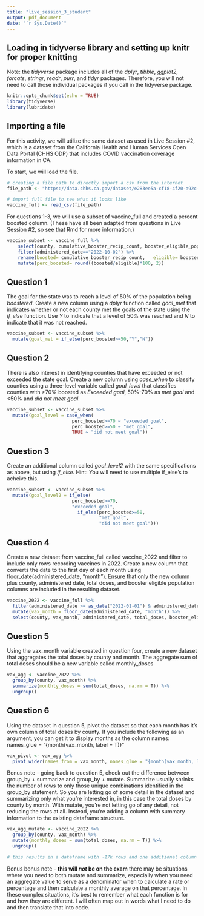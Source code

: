 ```yaml
---
title: "live_session_3_student"
output: pdf_document
date: "`r Sys.Date()`"
---
```


## Loading in tidyverse library and setting up knitr for proper knitting
Note: the *tidyverse* package includes all of the *dplyr*, *tibble*, *ggplot2*, *forcats*, *stringr*, *readr*, *purr*, and *tidyr* packages. Therefore, you will not need to call those individual packages if you call in the tidyverse package.
```r
knitr::opts_chunk$set(echo = TRUE)
library(tidyverse)
library(lubridate)
```

## Importing a file
For this activity,  we will utilize the same dataset as used in Live Session #2, which is a dataset from the California Health and Human Services Open Data Portal (CHHS ODP) that includes COVID vaccination coverage information in CA. 

To start, we will load the file.

```r
# creating a file path to directly import a csv from the internet
file_path <- "https://data.chhs.ca.gov/dataset/e283ee5a-cf18-4f20-a92c-ee94a2866ccd/resource/130d7ba2-b6eb-438d-a412-741bde207e1c/download/covid19vaccinesbycounty.csv"

# import full file to see what it looks like
vaccine_full <- read_csv(file_path)

```

For questions 1-3, we will use a subset of vaccine_full and created a percent boosted column. (These have all been adapted from questions in Live Session #2, so see that Rmd for more information.)

```r
vaccine_subset <- vaccine_full %>%
    select(county, cumulative_booster_recip_count, booster_eligible_population, administered_date) %>%
    filter(administered_date=="2022-10-02") %>%
    rename(boosted= cumulative_booster_recip_count,   eligible= booster_eligible_population) %>%
    mutate(perc_boosted= round((boosted/eligible)*100, 2))
```

\newpage

## Question 1
The goal for the state was to reach a level of 50% of the population being *boostered*. Create a new column using a *dplyr* function called *goal_met* that indicates whether or not each county met the goals of the state using the *if_else* function. Use *Y* to indicate that a level of 50% was reached and *N* to indicate that it was not reached.

```r
vaccine_subset <- vaccine_subset %>%
  mutate(goal_met = if_else(perc_boosted>=50,"Y","N"))

```

\newpage

## Question 2
There is also interest in identifying counties that have exceeded or not exceeded the state goal. Create a new column using *case_when* to classify counties using a three-level variable called *goal_level* that classifies counties with >70% boosted as *Exceeded goal*, 50%-70% as *met goal* and <50% and *did not meet goal*.


```r
vaccine_subset <- vaccine_subset %>%
  mutate(goal_level = case_when(
                        perc_boosted>=70 ~ "exceeded goal",
                        perc_boosted>=50 ~ "met goal",
                        TRUE ~ "did not meet goal"))

```

\newpage

## Question 3
Create an additional column called *goal_level2* with the same specifications as above, but using *if_else*. Hint: You will need to use multiple if_else's to acheive this.

```r
vaccine_subset <- vaccine_subset %>%
  mutate(goal_level2 = if_else(
                        perc_boosted>=70, 
                        "exceeded goal",
                          if_else(perc_boosted>=50,
                                  "met goal",
                                  "did not meet goal")))

```


\newpage

## Question 4

Create a new dataset from vaccine_full called vaccine_2022 and filter to include only rows recording vaccines in 2022. Create a new column that converts the date to the first day of each month using floor_date(administered_date, "month"). Ensure that only the new column plus county, administered date, total doses, and booster eligible population columns are included in the resulting dataset.

```r

vaccine_2022 <- vaccine_full %>%
  filter(administered_date >= as_date("2022-01-01") & administered_date <= as_date("2022-12-31")) %>%
  mutate(vax_month = floor_date(administered_date, "month")) %>%
  select(county, vax_month, administered_date, total_doses, booster_eligible_population)


```
\newpage

## Question 5

Using the vax_month variable created in question four, create a new dataset that aggregates the total doses by county and month. The aggregate sum of total doses should be a new variable called monthly_doses

```r

vax_agg <- vaccine_2022 %>%
  group_by(county, vax_month) %>%
  summarize(monthly_doses = sum(total_doses, na.rm = T)) %>%
  ungroup()


```


\newpage

## Question 6

Using the dataset in question 5, pivot the dataset so that each month has it's own column of total doses by county. If you include the following as an argument, you can get it to display months as the column names: names_glue = "{month(vax_month, label = T)}"

```r

vax_pivot <- vax_agg %>%
  pivot_wider(names_from = vax_month, names_glue = "{month(vax_month, label = T)}", values_from = monthly_doses)


```

Bonus note - going back to question 5, check out the difference between group_by + summarize and group_by + mutate. Summarize usually shrinks the number of rows to only those unique combinations identified in the group_by statement.  So you are letting go of some detail in the dataset and summarizing only what you're interested in, in this case the total doses by county by month.  With mutate, you're not letting go of any detail, not reducing the rows at all.  Instead, you're adding a column with summary information to the existing dataframe structure. 

```r

vax_agg_mutate <- vaccine_2022 %>%
  group_by(county, vax_month) %>%
  mutate(monthly_doses = sum(total_doses, na.rm = T)) %>%
  ungroup()

# this results in a dataframe with ~17k rows and one additional column whereas the summarize dataframe results in # unqiue values in county * the number of unique values in vax_month (in October that will be 620).

```

Bonus bonus note - **this will _not_ be on the exam** there may be situations where you need to both mutate and summarize, especially when you need an aggregate value to serve as a denominator when to calculate a rate or percentage and then calculate a monthly average on that percentage. In these complex situations, it's best to remember what each function is for and how they are different. I will often map out in words what I need to do and then translate that into code.

